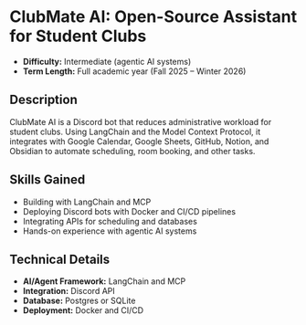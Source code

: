 # ClubMate AI: Open-Source Assistant for Student Clubs
- **Difficulty:** Intermediate (agentic AI systems)
- **Term Length:** Full academic year (Fall 2025 – Winter 2026)

## Description
ClubMate AI is a Discord bot that reduces administrative workload for student clubs. Using LangChain and the Model Context Protocol, it integrates with Google Calendar, Google Sheets, GitHub, Notion, and Obsidian to automate scheduling, room booking, and other tasks.

## Skills Gained
- Building with LangChain and MCP
- Deploying Discord bots with Docker and CI/CD pipelines
- Integrating APIs for scheduling and databases
- Hands-on experience with agentic AI systems

## Technical Details
- **AI/Agent Framework:** LangChain and MCP
- **Integration:** Discord API
- **Database:** Postgres or SQLite
- **Deployment:** Docker and CI/CD